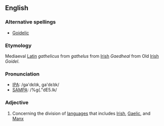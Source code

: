 ==English==
===Alternative spellings===
*[[Goidelic]]

===Etymology===
Mediaeval [[Latin]] ''gathelicus'' from ''gathelus'' from [[Irish]] ''Gaedheal'' from Old [[Irish]] ''Goídel''.

===Pronunciation===
*[[w:IPA|IPA]]: /gə'dɛlɪk, ga'dɛlɪk/
*[[SAMPA]]: /%g{."dE5.Ik/

===Adjective===
<!-- is this word capitalised? -->

#Concerning the division of [[language]]s that includes [[Irish]], [[Gaelic]], and [[Manx]]